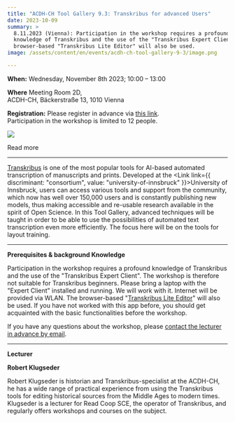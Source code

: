 ```yaml
---
title: "ACDH-CH Tool Gallery 9.3: Transkribus for advanced Users"
date: 2023-10-09
summary: >
  8.11.2023 (Vienna): Participation in the workshop requires a profound
  knowledge of Transkribus and the use of the "Transkribus Expert Client". The
  browser-based "Transkribus Lite Editor" will also be used.
image: /assets/content/en/events/acdh-ch-tool-gallery-9-3/image.png

---
```


**When:** Wednesday, November 8th 2023; 10:00 – 13:00

**Where** Meeting Room 2D,\
ACDH-CH, Bäckerstraße 13, 1010 Vienna

**Registration:** Please register in advance via [this link](https://www.oeaw.ac.at/acdh/events/registration/tool-gallery-registration).\
Participation in the workshop is limited to 12 people.

![](/assets/content/en/events/acdh-ch-tool-gallery-9-3/funding-transkribus-en-final-v2.0-1024x576.png)

<Link link={{ discriminant: "pages", value: "funding-opportunities-for-junior-researcher" }}>Read more</Link>

***

[Transkribus](https://readcoop.eu/de/transkribus/) is one of the most popular tools for AI-based automated transcription of manuscripts and prints. Developed at the <Link link={{ discriminant: "consortium", value: "university-of-innsbruck" }}>University of Innsbruck</Link>, users can access various tools and support from the community, which now has well over 150,000 users and is constantly publishing new models, thus making accessible and re-usable research available in the spirit of Open Science. In this Tool Gallery, advanced techniques will be taught in order to be able to use the possibilities of automated text transcription even more efficiently. The focus here will be on the tools for layout training.

***

**Prerequisites & background Knowledge**

Participation in the workshop requires a profound knowledge of Transkribus and the use of the "Transkribus Expert Client". The workshop is therefore not suitable for Transkribus beginners. Please bring a laptop with the "Expert Client" installed and running. We will work with it. Internet will be provided via WLAN. The browser-based "[Transkribus Lite Editor](https://app.transkribus.eu/)" will also be used. If you have not worked with this app before, you should get acquainted with the basic functionalities before the workshop.

If you have any questions about the workshop, please [contact the lecturer in advance by email](mailto:robert.klugseder@oeaw.ac.at).

***

**Lecturer**

**Robert Klugseder**

Robert Klugseder is historian and Transkribus-specialist at the ACDH-CH, he has a wide range of practical experience from using the Transkribus tools for editing historical sources from the Middle Ages to modern times. Klugseder is a lecturer for Read Coop SCE, the operator of Transkribus, and regularly offers workshops and courses on the subject.
